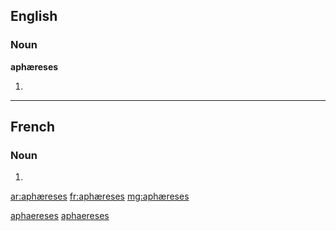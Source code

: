 {{also|aphaereses}}
==English==

===Noun===
'''aphæreses''' {{p}}

# {{plural of|aphæresis}}

[[Category:English terms spelled with Æ|aphaereses]]
----
==French==

===Noun===
{{head|fr|plural}}

# {{plural of|aphærese|lang=fr}}

[[Category:French terms spelled with Æ|aphaereses]]

[[ar:aphæreses]]
[[fr:aphæreses]]
[[mg:aphæreses]]